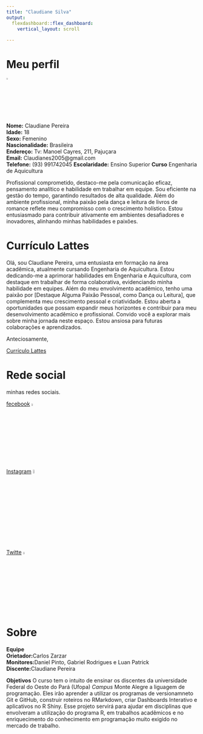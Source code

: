```yaml
---
title: "Claudiane Silva"
output:
  flexdashboard::flex_dashboard:
    vertical_layout: scroll
 
---
```


# Meu perfil
![](meuperfil.jpg){width=3%}  
**Nome:** Claudiane Pereira  
**Idade:** 18  
**Sexo:** Femenino  
**Nascionalidade:** Brasileira  
**Endereço:** Tv: Manoel Cayres, 211, Pajuçara  
**Email:** Claudianes2005@gmail.com  
**Telefone:** (93) 991742045
**Escolaridade:** Ensino Superior
**Curso** Engenharia de Aquicultura

Profissional comprometido, destaco-me pela comunicação eficaz, pensamento analítico e habilidade em trabalhar em equipe. Sou eficiente na gestão do tempo, garantindo resultados de alta qualidade. Além do ambiente profissional, minha paixão pela dança e leitura de livros de romance reflete meu compromisso com o crescimento holístico. Estou entusiasmado para contribuir ativamente em ambientes desafiadores e inovadores, alinhando minhas habilidades e paixões.  


# Currículo Lattes
Olá, sou Claudiane Pereira, uma entusiasta em formação na área acadêmica, atualmente cursando Engenharia de Aquicultura. Estou dedicando-me a aprimorar habilidades em Engenharia e Aquicultura, com destaque em trabalhar de forma colaborativa, evidenciando minha habilidade em equipes.
Além do meu envolvimento acadêmico, tenho uma paixão por [Destaque Alguma Paixão Pessoal, como Dança ou Leitura], que complementa meu crescimento pessoal e criatividade. Estou aberta a oportunidades que possam expandir meus horizontes e contribuir para meu desenvolvimento acadêmico e profissional. Convido você a explorar mais sobre minha jornada neste espaço. Estou ansiosa para futuras colaborações e aprendizados.  


Anteciosamente,  

[Currículo Lattes](https://www.lattes.cnpq.br/)  

# Rede social
minhas redes sociais. 

[fecebook](https://www.facebook.com/?locale=pt_BR)
![](https://www.aberje.com.br/wp-content/uploads/2021/10/facebook-logo-3-1.png){width=4%}

[Instagram](https://www.instagram.com/) ![](https://img.freepik.com/vetores-premium/icone-do-instagram-de-logotipo-de-distintivo-moderno_578229-124.jpg){width=5%}

[Twitte](ttps://twitter.com/i/flow/login?input_flow_data=%7B"requested_variant"%3A"eyJsYW5nIjoicHQifQ%3D%3D"%7D)
![](https://assets1.chainstoreage.com/styles/max_width_320/s3/2023-07/twitter-x-logo.png?itok=TGv7ti1u){width=4%}


# Sobre  
**Equipe**  
**Orietador:**Carlos Zarzar  
**Monitores:**Daniel Pinto, Gabriel Rodrigues e Luan Patrick  
**Discente:**Claudiane Pereira  

**Objetivos**
O curso tem o intuito de ensinar os discentes da universidade Federal do Oeste do Pará (Ufopa) *Campus* Monte Alegre a liguagem de programação. Eles irão aprender a utilizar os programas de versionamneto Git e GitHub, construir roteiros no RMarkdown, criar Dashboards Interativo e aplicativos no R Shiny.
Esse projeto servirá para ajudar em disciplinas que envolveram a utilização do programa R, em trabalhos acadêmicos e no enriquecimento do conhecimento em programação muito exigido no mercado de trabalho.
